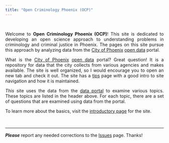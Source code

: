 ```yaml
---
title: "Open Criminology Phoenix (OCP)"
---
```


<br>

<div style="text-align: justify;">

Welcome to **Open Criminology Phoenix (OCP)**! This site is dedicated to developing an open science approach to understanding problems in criminology and criminal justice in Phoenix. The pages on this site pursue this approach by analyzing data from the [City of Phoenix](https://www.phoenix.gov/) [open data](https://www.phoenixopendata.com/) portal.

What is the [City of Phoenix](https://www.phoenix.gov/) [open data](https://www.phoenixopendata.com/) portal? Great question! It is a repository for data that the city collects from various agencies and makes available. The site is well organized, so I would encourage you to open an new tab and check it out. The site has a [tips](https://www.phoenixopendata.com/pages/tips) page with a good intro to site navigation and how it is maintained.  

*This* site uses the data from the [data portal](https://www.phoenixopendata.com/) to examine various topics. These topics are listed in the header above. For each topic, there are a set of questions that are examined using data from the portal. 

To learn more about the basics, visit the [introductory page](https://jacobtnyoung.github.io/OpenCrimPhx/intro.html) for the site.

</div>

<br>

----

***Please*** report any needed corrections to the [Issues](https://github.com/jacobtnyoung/OpenCrimPhx/issues/new) page. Thanks!

<br>
